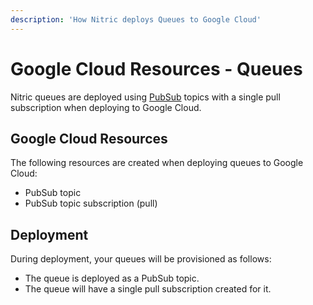 ```yaml
---
description: 'How Nitric deploys Queues to Google Cloud'
---
```


# Google Cloud Resources - Queues

Nitric queues are deployed using [PubSub](https://cloud.google.com/pubsub) topics with a single pull subscription when deploying to Google Cloud.

## Google Cloud Resources

The following resources are created when deploying queues to Google Cloud:

- PubSub topic
- PubSub topic subscription (pull)

## Deployment

During deployment, your queues will be provisioned as follows:

- The queue is deployed as a PubSub topic.
- The queue will have a single pull subscription created for it.
